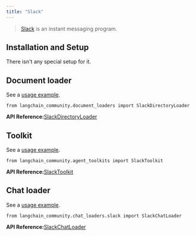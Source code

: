 ```yaml
---
title: "Slack"
---
```


> [Slack](https://slack.com/) is an instant messaging program.

## Installation and Setup

There isn't any special setup for it.

## Document loader

See a [usage example](/oss/integrations/document_loaders/slack).

```
from langchain_community.document_loaders import SlackDirectoryLoader
```

**API Reference:**[SlackDirectoryLoader](https://python.langchain.com/api_reference/community/document_loaders/langchain_community.document_loaders.slack_directory.SlackDirectoryLoader.html)

## Toolkit

See a [usage example](/oss/integrations/tools/slack).

```
from langchain_community.agent_toolkits import SlackToolkit
```

**API Reference:**[SlackToolkit](https://python.langchain.com/api_reference/community/agent_toolkits/langchain_community.agent_toolkits.slack.toolkit.SlackToolkit.html)

## Chat loader

See a [usage example](/oss/integrations/chat_loaders/slack).

```
from langchain_community.chat_loaders.slack import SlackChatLoader
```

**API Reference:**[SlackChatLoader](https://python.langchain.com/api_reference/community/chat_loaders/langchain_community.chat_loaders.slack.SlackChatLoader.html)

